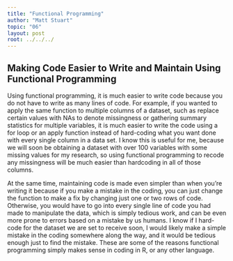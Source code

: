 ```yaml
---
title: "Functional Programming"
author: "Matt Stuart"
topic: "06"
layout: post
root: ../../../
---
```



## Making Code Easier to Write and Maintain Using Functional Programming

Using functional programming, it is much easier to write code because you do not have to write as many lines of code.  For example, if you wanted to apply the same function to multiple columns of a dataset, such as replace certain values with NAs to denote missingness or gathering summary statistics for multiple variables, it is much easier to write the code using a for loop or an apply function instead of hard-coding what you want done with every single column in a data set.  I know this is useful for me, because we will soon be obtaining a dataset with over 100 variables with some missing values for my research, so using functional programming to recode any missingness will be much easier than hardcoding in all of those columns.

At the same time, maintaining code is made even simpler than when you're writing it because if you make a mistake in the coding, you can just change the function to make a fix by changing just one or two rows of code.  Otherwise, you would have to go into every single line of code you had made to manipulate the data, which is simply tedious work, and can be even more prone to errors based on a mistake by us humans.  I know if I hard-code for the dataset we are set to receive soon, I would likely make a simple mistake in the coding somewhere along the way, and it would be tedious enough just to find the mistake.  These are some of the reasons functional programming simply makes sense in coding in R, or any other language.
